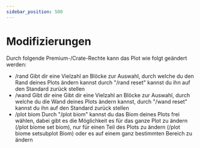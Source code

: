 ```yaml
---
sidebar_position: 500
---
```



# Modifizierungen
Durch folgende Premium-/Crate-Rechte kann das Plot wie folgt geändert werden:
- /rand Gibt dir eine Vielzahl an Blöcke zur Auswahl, durch welche du den Rand deines Plots ändern kannst durch "/rand reset" kannst du ihn auf den Standard zurück stellen
- /wand Gibt dir eine Gibt dir eine Vielzahl an Blöcke zur Auswahl, durch welche du die Wand deines Plots ändern kannst, durch "/wand reset" kannst du ihn auf den Standard zurück stellen
- /plot biom Durch "/plot biom" kannst du das Biom deines Plots frei wählen, dabei gibt es die Möglichkeit es für das ganze Plot zu ändern (/plot biome set biom), nur für einen Teil des Plots zu ändern (/plot biome setsubplot Biom) oder es auf einem ganz bestimmten Bereich zu ändern